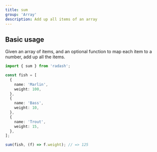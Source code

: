 ```yaml
---
title: sum
group: 'Array'
description: Add up all items of an array
---
```


## Basic usage

Given an array of items, and an optional function to map each item to a number, add up all the items.

```ts
import { sum } from 'radash';

const fish = [
  {
    name: 'Marlin',
    weight: 100,
  },
  {
    name: 'Bass',
    weight: 10,
  },
  {
    name: 'Trout',
    weight: 15,
  },
];

sum(fish, (f) => f.weight); // => 125
```
